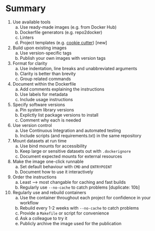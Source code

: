 Summary
=======

1. Use available tools
    a. Use ready-made images (e.g. from Docker Hub)
    b. Dockerfile generators (e.g. repo2docker)
    c. Linters
    d. Project templates (e.g. [cookie cutter](https://github.com/cookiecutter/cookiecutter)) [new]
2. Build upon existing images
    a. Use version-specific tags
    b. Publish your own images with version tags
3. Format for clarity
    a. Use indentation, line breaks and unabbreviated arguments
    b. Clarity is better than brevity
    c. Group related commands
4. Document within the Dockerfile
    a. Add comments explaining the instructions
    b. Use labels for metadata
    c. Include usage instructions
5. Specify software versions
    a. Pin system library versions
    b. Explictly list package versions to install
    c. Comment why each is needed
6. Use version control
    a. Use Continuous Integration and automated testing
    b. Include scripts (and requirements.txt) in the same repository
7. Mount datasets at run time
    a. Use bind mounts for accessibility
    b. Keep large or sensitive datasets out with `.dockerignore`
    c. Document expected mounts for external resources
8. Make the image one-click runnable
    a. Set default behaviour with `CMD` and `ENTRYPOINT`
    b. Document how to use it interactively
9. Order the instructions
    a. Least --> most changable for caching and fast builds
    b. Regularly use `--no-cache` to catch problems [duplicate: 10b]
10. Regularly use and rebuild containers
    a. Use the container throughout each project for confidence in your workflow
    b. Rebuild every 1-2 weeks with `--no-cache` to catch problems
    c. Provide a `Makefile` or script for convenience
    d. Ask a colleague to try it
    e. Publicly archive the image used for the publication
